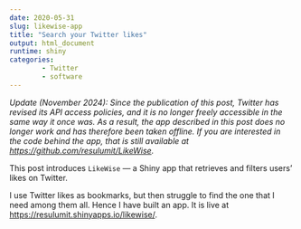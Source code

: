```yaml
---
date: 2020-05-31
slug: likewise-app
title: "Search your Twitter likes"
output: html_document
runtime: shiny
categories:
        - Twitter
        - software
---
```


*Update (November 2024): Since the publication of this post, Twitter has revised its API access policies, and it is no longer freely accessible in the same way it once was. As a result, the app described in this post does no longer work and has therefore been taken offline. If you are interested in the code behind the app, that is still available at <https://github.com/resulumit/LikeWise>.*

This post introduces `LikeWise` --- a Shiny app that retrieves and filters users' likes on Twitter. 

I use Twitter likes as bookmarks, but then struggle to find the one that I need among them all. Hence I have built an app. It is live at <a href="https://resulumit.shinyapps.io/likewise/" target="_blank">https://resulumit.shinyapps.io/likewise/</a>.

